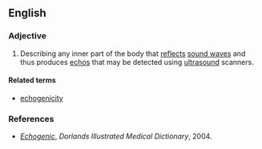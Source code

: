 ==English==

===Adjective===
{{en-adj}}

# {{medical}} Describing any inner part of the body that [[reflect]]s [[sound wave]]s and thus produces [[echo]]s that may be detected using [[ultrasound]] scanners.

====Related terms====
* [[echogenicity]]

===References===
* ''[http://www.mercksource.com/pp/us/cns/cns_hl_dorlands.jspzQzpgzEzzSzppdocszSzuszSzcommonzSzdorlandszSzdorlandzSzdmd_e_01zPzhtm#12320902 Echogenic]'', ''Dorlands Illustrated Medical Dictionary'', 2004.